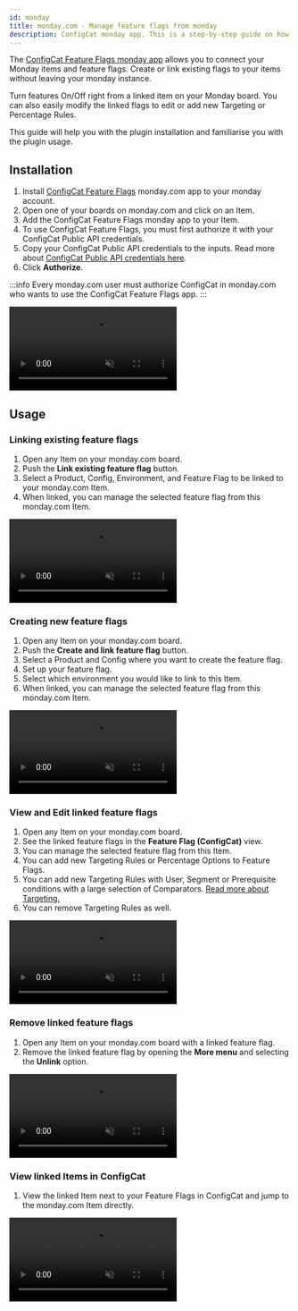 ```yaml
---
id: monday
title: monday.com - Manage feature flags from monday
description: ConfigCat monday app. This is a step-by-step guide on how to connect and manage feature flags from monday.com boards and items.
---
```


The <a href="https://monday.com/marketplace/10000079" target="_blank">ConfigCat Feature Flags monday app</a> allows you to connect your Monday items and feature flags. Create or link existing flags to your items without leaving your monday instance.

Turn features On/Off right from a linked item on your Monday board. You can also easily modify the linked flags to edit or add new Targeting or Percentage Rules.

This guide will help you with the plugin installation and familiarise you with the plugin usage.

## Installation

1. Install <a href="https://monday.com/marketplace/10000079" target="_blank">ConfigCat Feature Flags</a> monday.com app to your monday account.
2. Open one of your boards on monday.com and click on an Item.
3. Add the ConfigCat Feature Flags monday app to your Item.
4. To use ConfigCat Feature Flags, you must first authorize it with your ConfigCat Public API credentials.
5. Copy your ConfigCat Public API credentials to the inputs. Read more about <a href="https://app.configcat.com/my-account/public-api-credentials" target="_blank">ConfigCat Public API credentials here</a>.
6. Click **Authorize**.

:::info
Every monday.com user must authorize ConfigCat in monday.com who wants to use the ConfigCat Feature Flags app.
:::

<video className="video" controls muted>
  <source src="/docs/assets/monday/monday_auth.mp4" type="video/mp4"/>
  Your browser does not support the video tag.
</video>

## Usage

### Linking existing feature flags

1. Open any Item on your monday.com board.
2. Push the **Link existing feature flag** button.
3. Select a Product, Config, Environment, and Feature Flag to be linked to your monday.com Item.
4. When linked, you can manage the selected feature flag from this monday.com Item.

<video className="video" controls muted>
  <source src="/docs/assets/monday/link_existing_ff.mp4" type="video/mp4"/>
  Your browser does not support the video tag.
</video>

### Creating new feature flags

1. Open any Item on your monday.com board.
2. Push the **Create and link feature flag** button.
3. Select a Product and Config where you want to create the feature flag.
4. Set up your feature flag.
5. Select which environment you would like to link to this Item.
6. When linked, you can manage the selected feature flag from this monday.com Item.

<video className="video" controls muted>
  <source src="/docs/assets/monday/create_ff.mp4" type="video/mp4"/>
  Your browser does not support the video tag.
</video>

### View and Edit linked feature flags

1. Open any Item on your monday.com board.
2. See the linked feature flags in the **Feature Flag (ConfigCat)** view.
3. You can manage the selected feature flag from this Item.
4. You can add new Targeting Rules or Percentage Options to Feature Flags.
5. You can add new Targeting Rules with User, Segment or Prerequisite conditions with a large selection of Comparators.  [Read more about Targeting.](../targeting/targeting-overview.mdx)
6. You can remove Targeting Rules as well.

<video className="video" controls muted>
  <source src="/docs/assets/monday/edit_ff.mp4" type="video/mp4"/>
  Your browser does not support the video tag.
</video>

### Remove linked feature flags

1. Open any Item on your monday.com board with a linked feature flag.
2. Remove the linked feature flag by opening the **More menu** and selecting the **Unlink** option.

<video className="video" controls muted>
  <source src="/docs/assets/monday/remove_ff.mp4" type="video/mp4"/>
  Your browser does not support the video tag.
</video>

### View linked Items in ConfigCat

1. View the linked Item next to your Feature Flags in ConfigCat and jump to the monday.com Item directly.

<video className="video" controls muted>
  <source src="/docs/assets/monday/open_from_dashboard.mp4" type="video/mp4"/>
  Your browser does not support the video tag.
</video>

